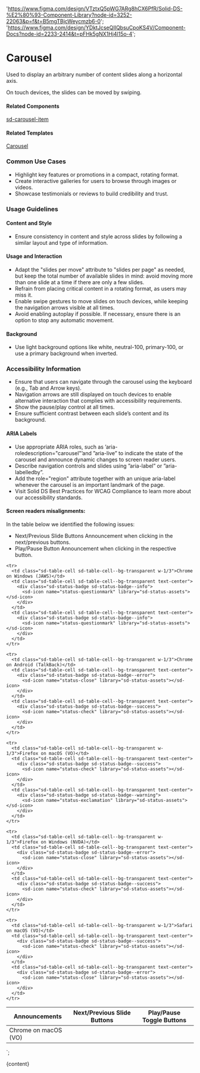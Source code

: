 

  'https://www.figma.com/design/VTztxQ5pWG7ARg8hCX6PfR/Solid-DS-%E2%80%93-Component-Library?node-id=3252-22063&p=f&t=B5mgTBjcWeycmzb6-0';
  'https://www.figma.com/design/YDktJcseQIIQbsuCpoKS4V/Component-Docs?node-id=2233-2414&t=pFHk5gNX1Hj4l15o-4';

# Carousel

Used to display an arbitrary number of content slides along a horizontal axis.

On touch devices, the slides can be moved by swiping.

<DefaultStory />

<DocumentationLinks storybookLink="${storybookLink}" figmaLibrary="${figmaLibrary}" figmaDocs="${figmaDocs}" />

#### Related Components

[sd-carousel-item](/?path=/docs/components-sd-carousel-item--docs)

#### Related Templates

[Carousel](/?path=/docs/templates-carousel--docs)

### Common Use Cases

- Highlight key features or promotions in a compact, rotating format.
- Create interactive galleries for users to browse through images or videos.
- Showcase testimonials or reviews to build credibility and trust.

### Usage Guidelines

#### Content and Style

- Ensure consistency in content and style across slides by following a similar layout and type of information.

#### Usage and Interaction

- Adapt the "slides per move" attribute to "slides per page" as needed, but keep the total number of available slides in mind: avoid moving more than one slide at a time if there are only a few slides.
- Refrain from placing critical content in a rotating format, as users may miss it.
- Enable swipe gestures to move slides on touch devices, while keeping the navigation arrows visible at all times.
- Avoid enabling autoplay if possible. If necessary, ensure there is an option to stop any automatic movement.

#### Background

- Use light background options like white, neutral-100, primary-100, or use a primary background when inverted.

### Accessibility Information

- Ensure that users can navigate through the carousel using the keyboard (e.g., Tab and Arrow keys).
- Navigation arrows are still displayed on touch devices to enable alternative interaction that complies with accessibility requirements.
- Show the pause/play control at all times.
- Ensure sufficient contrast between each slide’s content and its background.

#### ARIA Labels

- Use appropriate ARIA roles, such as ’aria-roledescription="carousel"’and ”aria-live” to indicate the state of the carousel and announce dynamic changes to screen reader users.
- Describe navigation controls and slides using ”aria-label” or ”aria-labelledby”.
- Add the role="region" attribute together with an unique aria-label whenever the carousel is an important landmark of the page.
- Visit <sd-link href="https://www.figma.com/design/YDktJcseQIIQbsuCpoKS4V/Component-Docs?node-id=10708-5011&t=Z1FxSGWkmXG5r5sw-4" target="_blank">Solid DS Best Practices for WCAG Compliance</sd-link> to learn more about our accessibility standards.

#### Screen readers misalignments:

In the table below we identified the following issues:

- Next/Previous Slide Buttons Announcement when clicking in the next/previous buttons.
- Play/Pause Button Announcement when clicking in the respective button.

<table class="sd-table w-full mt-3" role="region" tabindex="0" aria-label="Screen readers misalignments">
  <thead>
    <tr>
      <th class="sd-table-cell sd-table-cell--bg-white">
        <span class="sr-only">Announcements</span>
      </th>
      <th class="sd-table-cell sd-table-cell--bg-white text-center font-normal">Next/Previous Slide Buttons</th>
      <th class="sd-table-cell sd-table-cell--bg-white text-center font-normal">Play/Pause Toggle Buttons</th>
    </tr>
  </thead>
  <tbody>
    <tr>
      <td class="sd-table-cell sd-table-cell--bg-transparent w-1/3">Chrome on macOS (VO)</td>
      <td class="sd-table-cell sd-table-cell--bg-transparent text-center">
        <div class="sd-status-badge sd-status-badge--error">
          <sd-icon name="status-close" library="sd-status-assets"></sd-icon>
        </div>
      </td>
      <td class="sd-table-cell sd-table-cell--bg-transparent text-center">
        <div class="sd-status-badge sd-status-badge--warning">
          <sd-icon name="status-exclamation" library="sd-status-assets"></sd-icon>
        </div>
      </td>
    </tr>

    <tr>
      <td class="sd-table-cell sd-table-cell--bg-transparent w-1/3">Chrome on Windows (JAWS)</td>
      <td class="sd-table-cell sd-table-cell--bg-transparent text-center">
        <div class="sd-status-badge sd-status-badge--info">
          <sd-icon name="status-questionmark" library="sd-status-assets"></sd-icon>
        </div>
      </td>
      <td class="sd-table-cell sd-table-cell--bg-transparent text-center">
        <div class="sd-status-badge sd-status-badge--info">
          <sd-icon name="status-questionmark" library="sd-status-assets"></sd-icon>
        </div>
      </td>
    </tr>

    <tr>
      <td class="sd-table-cell sd-table-cell--bg-transparent w-1/3">Chrome on Android (TalkBack)</td>
      <td class="sd-table-cell sd-table-cell--bg-transparent text-center">
        <div class="sd-status-badge sd-status-badge--error">
          <sd-icon name="status-close" library="sd-status-assets"></sd-icon>
        </div>
      </td>
      <td class="sd-table-cell sd-table-cell--bg-transparent text-center">
        <div class="sd-status-badge sd-status-badge--success">
          <sd-icon name="status-check" library="sd-status-assets"></sd-icon>
        </div>
      </td>
    </tr>

    <tr>
      <td class="sd-table-cell sd-table-cell--bg-transparent w-1/3">Firefox on macOS (VO)</td>
      <td class="sd-table-cell sd-table-cell--bg-transparent text-center">
        <div class="sd-status-badge sd-status-badge--success">
          <sd-icon name="status-check" library="sd-status-assets"></sd-icon>
        </div>
      </td>
      <td class="sd-table-cell sd-table-cell--bg-transparent text-center">
        <div class="sd-status-badge sd-status-badge--warning">
          <sd-icon name="status-exclamation" library="sd-status-assets"></sd-icon>
        </div>
      </td>
    </tr>

    <tr>
      <td class="sd-table-cell sd-table-cell--bg-transparent w-1/3">Firefox on Windows (NVDA)</td>
      <td class="sd-table-cell sd-table-cell--bg-transparent text-center">
        <div class="sd-status-badge sd-status-badge--error">
          <sd-icon name="status-close" library="sd-status-assets"></sd-icon>
        </div>
      </td>
      <td class="sd-table-cell sd-table-cell--bg-transparent text-center">
        <div class="sd-status-badge sd-status-badge--success">
          <sd-icon name="status-check" library="sd-status-assets"></sd-icon>
        </div>
      </td>
    </tr>

    <tr>
      <td class="sd-table-cell sd-table-cell--bg-transparent w-1/3">Safari on macOS (VO)</td>
      <td class="sd-table-cell sd-table-cell--bg-transparent text-center">
        <div class="sd-status-badge sd-status-badge--success">
          <sd-icon name="status-check" library="sd-status-assets"></sd-icon>
        </div>
      </td>
      <td class="sd-table-cell sd-table-cell--bg-transparent text-center">
        <div class="sd-status-badge sd-status-badge--error">
          <sd-icon name="status-close" library="sd-status-assets"></sd-icon>
        </div>
      </td>
    </tr>

  </tbody>
</table>
`;

<Meta title="Components/sd-carousel/Overview" />

<OverviewFormatter story={SdCarouselStories.Default}>{content}</OverviewFormatter>
